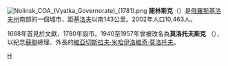 {{coord|57|33|N|49|56|E|display=title}}
[[File:Nolinsk_COA_(Vyatka_Governorate)_(1781).png|right]]
'''諾林斯克'''（{{lang-ru|Нолинск}}）是[[俄羅斯|俄羅斯]][[基洛夫州|基洛夫州]]南部的一個城市，距[[基洛夫_(基洛夫州)|基洛夫]]以南143公里。2002年人口10,463人。

1668年首見於文獻，1780年設市。1940至1957年曾被改名為'''莫洛托夫斯克''' （{{lang|ru|Мо́лотовск}}），以紀念[[蘇聯|蘇聯]]總理、外長的[[維亞切斯拉夫·米哈伊洛維奇·莫洛托夫|維亞切斯拉夫·米哈伊洛維奇·莫洛托夫]]。

{{基洛夫州行政區劃}}
[[Category:基洛夫州城市|Н]]